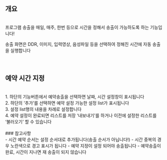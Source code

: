## 개요
<br/>
프로그램 송출을 매일, 매주, 한번 등으로 시간을 정해서 송출이 가능하도록 하는 기능입니다!

송출 화면은 DDR, 이미지, 입력영상, 음성파일 등을 선택하여 정해진 시간에 자동 송출을 실행합니다
<br/>
<br/>
<br/>
## 예약 시간 지정
<br/>
1. 하단의 기능버튼에서 예약송출을 선택하면 날짜, 시간 설정창이 표시됩니다
<br/>
2. 하단의 ‘추가’를 선택하면 예약 설정 가능한 설정 list가 표시됩니다
<br/>
3. 설정 list행의 내용을 차례로 설정합니다
<br/>
4. 예약 설정이 완료되면 리스트를 저장 ‘내보내기’를 하거나 이전에 설정한 리스트를 ‘불러오기’ 할 수 있습니다
<br/>
<br/>
### 참고사항
<br/>
- 시간 예약 순서는 설정 순서대로 추가됩니다(송출 순서가 아닙니다!)
- 시간 중복의 경우 노란색으로 경고 표시가 됩니다
- 예약 지정이 설정 되어야 송출됩니다
- 예약송출이 완료, 시간이 지나면 재 송출이 되지 않습니다
<br/>
<br/>
<br/>